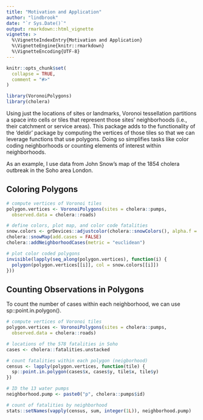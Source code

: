 ```yaml
---
title: "Motivation and Application"
author: "lindbrook"
date: "`r Sys.Date()`"
output: rmarkdown::html_vignette
vignette: >
  %\VignetteIndexEntry{Motivation and Application}
  %\VignetteEngine{knitr::rmarkdown}
  %\VignetteEncoding{UTF-8}
---
```


```r
knitr::opts_chunk$set(
  collapse = TRUE,
  comment = "#>"
)

library(VoronoiPolygons)
library(cholera)
```

Using just the locations of sites or landmarks, Voronoi tessellation partitions a space into cells or tiles that represent those sites' neighborhoods (i.e., their catchment or service areas). This package adds to the functionality of the 'deldir' package by computing the vertices of those tiles so that we can leverage functions that use polygons. Doing so simplifies tasks like color coding neighborhoods or counting elements of interest within neighborhoods.

As an example, I use data from John Snow's map of the 1854 cholera outbreak in the Soho area London.

## Coloring Polygons

```r
# compute vertices of Voronoi tiles
polygon.vertices <- VoronoiPolygons(sites = cholera::pumps,
  observed.data = cholera::roads)

# define colors, plot map, and color code fatalities
snow.colors <- grDevices::adjustcolor(cholera::snowColors(), alpha.f = 1/3)
cholera::snowMap(add.cases = FALSE)
cholera::addNeighborhoodCases(metric = "euclidean")

# plot color coded polygons
invisible(lapply(seq_along(polygon.vertices), function(i) {
  polygon(polygon.vertices[[i]], col = snow.colors[[i]])
}))
```

## Counting Observations in Polygons

To count the number of cases within each neighborhood, we can use sp::point.in.polygon().

```r
# compute vertices of Voronoi tiles
polygon.vertices <- VoronoiPolygons(sites = cholera::pumps,
  observed.data = cholera::roads)

# locations of the 578 fatalities in Soho
cases <- cholera::fatalities.unstacked

# count fatalities within each polygon (neigborhood)
census <- lapply(polygon.vertices, function(tile) {
  sp::point.in.polygon(cases$x, cases$y, tile$x, tile$y)
})

# ID the 13 water pumps
neighborhood.pump <- paste0("p", cholera::pumps$id)

# count of fatalities by neighborhood
stats::setNames(vapply(census, sum, integer(1L)), neighborhood.pump)
```
